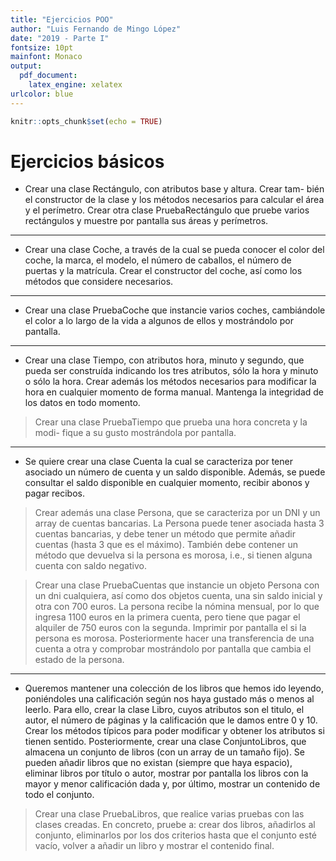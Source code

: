 ```yaml
---
title: "Ejercicios POO"
author: "Luis Fernando de Mingo López"
date: "2019 - Parte I"
fontsize: 10pt
mainfont: Monaco
output:
  pdf_document:
    latex_engine: xelatex
urlcolor: blue
---
```



```r
knitr::opts_chunk$set(echo = TRUE)
```

# Ejercicios básicos

- Crear una clase Rectángulo, con atributos base y altura. Crear tam- bién el constructor de la clase y los métodos necesarios para calcular el área y el perímetro. Crear otra clase PruebaRectángulo que pruebe varios rectángulos y muestre por pantalla sus áreas y perímetros.

---

- Crear una clase Coche, a través de la cual se pueda conocer el color del coche, la marca, el modelo, el número de caballos, el número de puertas y la matrícula. Crear el constructor del coche, así como los métodos que considere necesarios.

---

- Crear una clase PruebaCoche que instancie varios coches, cambiándole el color a lo largo de la vida a algunos de ellos y mostrándolo por pantalla.

---

- Crear una clase Tiempo, con atributos hora, minuto y segundo, que pueda ser construída indicando los tres atributos, sólo la hora y minuto o sólo la hora. Crear además los métodos necesarios para modificar la hora en cualquier momento de forma manual. Mantenga la integridad de los datos en todo momento.

> Crear una clase PruebaTiempo que prueba una hora concreta y la modi- fique a su gusto mostrándola por pantalla.

---

- Se quiere crear una clase Cuenta la cual se caracteriza por tener asociado un número de cuenta y un saldo disponible. Además, se puede consultar el saldo disponible en cualquier momento, recibir abonos y pagar recibos.

> Crear además una clase Persona, que se caracteriza por un DNI y un array de cuentas bancarias. La Persona puede tener asociada hasta 3 cuentas bancarias, y debe tener un método que permite añadir cuentas (hasta 3 que es el máximo). También debe contener un método que devuelva si la persona es morosa, i.e., si tienen alguna cuenta con saldo negativo.

> Crear una clase PruebaCuentas que instancie un objeto Persona con un dni cualquiera, así como dos objetos cuenta, una sin saldo inicial y otra con 700 euros. La persona recibe la nómina mensual, por lo que ingresa 1100 euros en la primera cuenta, pero tiene que pagar el alquiler de 750 euros con la segunda. Imprimir por pantalla el si la persona es morosa. Posteriormente hacer una transferencia de una cuenta a otra y comprobar mostrándolo por pantalla que cambia el estado de la persona.

---

- Queremos mantener una colección de los libros que hemos ido leyendo, poniéndoles una calificación según nos haya gustado más o menos al leerlo. Para ello, crear la clase Libro, cuyos atributos son el titulo, el autor, el número de páginas y la calificación que le damos entre 0 y 10. Crear los métodos típicos para poder modificar y obtener los atributos si tienen sentido. Posteriormente, crear una clase ConjuntoLibros, que almacena un conjunto de libros (con un array de un tamaño fijo). Se pueden añadir libros que no existan (siempre que haya espacio), eliminar libros por título o autor, mostrar por pantalla los libros con la mayor y menor calificación dada y, por último, mostrar un contenido de todo el conjunto.

> Crear una clase PruebaLibros, que realice varias pruebas con las clases creadas. En concreto, pruebe a: crear dos libros, añadirlos al conjunto, eliminarlos por los dos criterios hasta que el conjunto esté vacío, volver a añadir un libro y mostrar el contenido final.